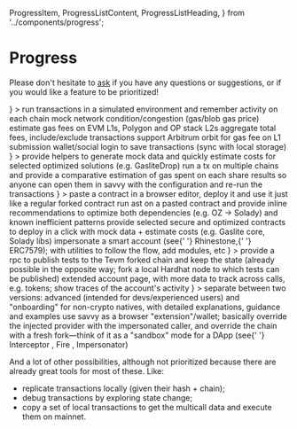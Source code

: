 
  ProgressItem,
  ProgressListContent,
  ProgressListHeading,
} from '../components/progress';

# Progress

Please don't hesitate to [ask](https://github.com/0xpolarzero/savvy/issues) if you have any questions or suggestions, or if you would like a feature to be prioritized!

<Steps className="relative">
  <Step
    title={
      <ProgressListHeading title="Core" caption="Foundations of the app" />
    }
  >
    <ProgressListContent>
      <ProgressItem completed={true} difficulty={3}>
        run transactions in a simulated environment and remember activity on
        each chain
      </ProgressItem>
      <ProgressItem completed={true} difficulty={2}>
        mock network condition/congestion (gas/blob gas price)
      </ProgressItem>
      <ProgressItem completed={true} difficulty={2}>
        estimate gas fees on EVM L1s, Polygon and OP stack L2s
      </ProgressItem>
      <ProgressItem completed={true} difficulty={0}>
        aggregate total fees, include/exclude transactions
      </ProgressItem>
      <ProgressItem completed={false} priority difficulty={1}>
        support Arbitrum orbit for gas fee on L1 submission
      </ProgressItem>
      <ProgressItem completed={false} priority difficulty={0}>
        wallet/social login to save transactions (sync with local storage)
      </ProgressItem>
    </ProgressListContent>
  </Step>
  <Step
    title={
      <ProgressListHeading
        title="Utilities"
        caption="Main features facilitating the daily use/activity"
      />
    }
  >
    <ProgressListContent>
      <ProgressItem completed={false} priority difficulty={1}>
        provide helpers to generate mock data and quickly estimate costs for
        selected optimized solutions (e.g. GasliteDrop)
      </ProgressItem>
      <ProgressItem completed={false} difficulty={0}>
        run a tx on multiple chains and provide a comparative estimation of gas
        spent on each
      </ProgressItem>
      <ProgressItem completed={false} difficulty={1}>
        share results so anyone can open them in savvy with the configuration
        and re-run the transactions
      </ProgressItem>
    </ProgressListContent>
  </Step>
  <Step
    title={
      <ProgressListHeading
        title="Extensions"
        caption="Additional features that directly extend the use cases"
      />
    }
  >
    <ProgressListContent>
      <ProgressItem completed={false} difficulty={2}>
        paste a contract in a browser editor, deploy it and use it just like a
        regular forked contract
      </ProgressItem>
      <ProgressItem completed={false} difficulty={3}>
        run ast on a pasted contract and provide inline recommendations to
        optimize both dependencies (e.g. OZ -> Solady) and known inefficient
        patterns
      </ProgressItem>
      <ProgressItem completed={false} difficulty={2}>
        provide selected secure and optimized contracts to deploy in a click
        with mock data + estimate costs (e.g. Gaslite core, Solady libs)
      </ProgressItem>
      <ProgressItem completed={false} difficulty={-1}>
        impersonate a smart account (see{' '}
        <Link href="https://www.rhinestone.wtf/">Rhinestone</Link>,{' '}
        <Link href="https://erc7579.com/">ERC7579</Link>); with utilities to
        follow the flow, add modules, etc
      </ProgressItem>
    </ProgressListContent>
  </Step>
  <Step
    title={
      <ProgressListHeading
        title="Infrastructure"
        caption="Updates that might require breaking changes in core"
      />
    }
  >
    <ProgressListContent>
      <ProgressItem completed={false} difficulty={-1}>
        provide a rpc to publish tests to the Tevm forked chain and keep the
        state (already possible in the opposite way; fork a local Hardhat node
        to which tests can be published)
      </ProgressItem>
      <ProgressItem completed={false} difficulty={2}>
        extended account page, with more data to track across calls, e.g.
        tokens; show traces of the account's activity
      </ProgressItem>
    </ProgressListContent>
  </Step>
  <Step
    title={
      <ProgressListHeading
        title="Vision"
        caption="Fundamental upgrades representative of the long-term vision for savvy"
      />
    }
  >
    <ProgressListContent>
      <ProgressItem completed={false} difficulty={2}>
        separate between two versions: advanced (intended for devs/experienced
        users) and "onboarding" for non-crypto natives, with detailed
        explanations, guidance and examples
      </ProgressItem>
      <ProgressItem completed={false} difficulty={3}>
        use savvy as a browser "extension"/wallet; basically override the
        injected provider with the impersonated caller, and override the chain
        with a fresh fork—think of it as a "sandbox" mode for a DApp (see{' '}
        <Link href="https://chromewebstore.google.com/detail/interceptor/mekcodfnjfedkfgcnabhdabapbolmbeg?pli=1">
          Interceptor
        </Link>
        , <Link href="https://chromewebstore.google.com/detail/fire/kglcipoddmbniebnibibkghfijekllbl">
          Fire
        </Link>, <Link href="https://impersonator.xyz/">Impersonator</Link>)
      </ProgressItem>
    </ProgressListContent>
  </Step>
</Steps>

And a lot of other possibilities, although not prioritized because there are already great tools for most of these. Like:

- replicate transactions locally (given their hash + chain);
- debug transactions by exploring state change;
- copy a set of local transactions to get the multicall data and execute them on mainnet.
